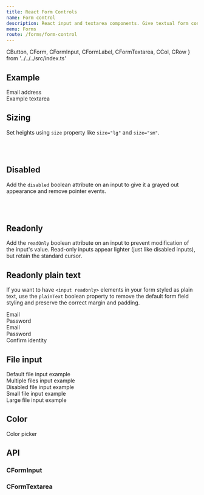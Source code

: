 ```yaml
---
title: React Form Controls
name: Form control
description: React input and textarea components. Give textual form controls like `<input>`s and `<textarea>`s an upgrade with custom styles, sizing, focus states, and more.
menu: Forms
route: /forms/form-control
---
```


  CButton,
  CForm,
  CFormInput,
  CFormLabel,
  CFormTextarea,
  CCol,
  CRow
} from '../../../src/index.ts'

## Example

<Playground>
  <CForm>
    <div className="mb-3">
      <CFormLabel htmlFor="exampleFormControlInput1">Email address</CFormLabel>
      <CFormInput type="email" id="exampleFormControlInput1" placeholder="name@example.com"/>
    </div>
    <div className="mb-3">
      <CFormLabel htmlFor="exampleFormControlTextarea1">Example textarea</CFormLabel>
      <CFormTextarea id="exampleFormControlTextarea1" rows="3"></CFormTextarea>
    </div>
  </CForm>
</Playground>

## Sizing

Set heights using `size` property like `size="lg"` and `size="sm"`.

<Playground>
  <CFormInput type="text" size="lg" placeholder="Large input" aria-label="lg input example"/>
  <br/>
  <CFormInput type="text" placeholder="Default input" aria-label="default input example"/>
  <br/>
  <CFormInput type="text" size="sm" placeholder="Small input" aria-label="sm input example"/>
</Playground>

## Disabled

Add the `disabled` boolean attribute on an input to give it a grayed out appearance and remove pointer events.

<Playground>
  <CFormInput type="text" placeholder="Disabled input" aria-label="Disabled input example" disabled/>
  <br/>
  <CFormInput type="text" placeholder="Disabled readonly input" aria-label="Disabled input example" disabled readOnly/>
  <br/>
</Playground>

## Readonly

Add the `readOnly` boolean attribute on an input to prevent modification of the input's value. Read-only inputs appear lighter (just like disabled inputs), but retain the standard cursor.

<Playground>
  <CFormInput type="text" placeholder="Readonly input here..." aria-label="readonly input example" readOnly/>
</Playground>

## Readonly plain text

If you want to have `<input readonly>` elements in your form styled as plain text, use the `plainText` boolean property to remove the default form field styling and preserve the correct margin and padding.

<Playground>
  <CRow className="mb-3">
    <CFormLabel htmlFor="staticEmail" className="col-sm-2 col-form-label">Email</CFormLabel>
    <div className="col-sm-10">
      <CFormInput type="text" id="staticEmail" defaultValue="email@example.com" readOnly plainText/>
    </div>
  </CRow>
  <CRow className="mb-3">
    <CFormLabel htmlFor="inputPassword" className="col-sm-2 col-form-label">Password</CFormLabel>
    <div className="col-sm-10">
      <CFormInput type="password" id="inputPassword"/>
    </div>
  </CRow>
</Playground>

<Playground>
  <CForm className="row g-3">
    <div className="col-auto">
      <CFormLabel htmlFor="staticEmail2" className="visually-hidden">Email</CFormLabel>
      <CFormInput type="text" id="staticEmail2" defaultValue="email@example.com" readOnly plainText/>
    </div>
    <div className="col-auto">
      <CFormLabel htmlFor="inputPassword2" className="visually-hidden">Password</CFormLabel>
      <CFormInput type="password" id="inputPassword2" placeholder="Password"/>
    </div>
    <div className="col-auto">
      <CButton type="submit" className="mb-3">Confirm identity</CButton>
    </div>
  </CForm>
</Playground>

## File input

<Playground>
  <div className="mb-3">
    <CFormLabel htmlFor="formFile">Default file input example</CFormLabel>
    <CFormInput type="file" id="formFile"/>
  </div>
  <div className="mb-3">
    <CFormLabel htmlFor="formFileMultiple">Multiple files input example</CFormLabel>
    <CFormInput type="file" id="formFileMultiple" multiple/>
  </div>
  <div className="mb-3">
    <CFormLabel htmlFor="formFileDisabled">Disabled file input example</CFormLabel>
    <CFormInput type="file" id="formFileDisabled" disabled/>
  </div>
  <div className="mb-3">
    <CFormLabel htmlFor="formFileSm">Small file input example</CFormLabel>
    <CFormInput type="file" size="sm" id="formFileSm"/>
  </div>
  <div>
    <CFormLabel htmlFor="formFileLg">Large file input example</CFormLabel>
    <CFormInput type="file" size="lg" id="formFileLg"/>
  </div>
</Playground>

## Color

<Playground>
  <CFormLabel htmlFor="exampleColorInput">Color picker</CFormLabel>
  <CFormInput type="color" id="exampleColorInput" defaultValue="#563d7c" title="Choose your color" />
</Playground>

## API

### CFormInput

<Props of={CFormInput} />

### CFormTextarea

<Props of={CFormTextarea} />
